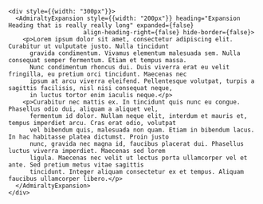 ```tsx
<div style={{width: "300px"}}>
  <AdmiraltyExpansion style={{width: "200px"}} heading="Expansion Heading that is really really long" expanded={false}
                     align-heading-right={false} hide-border={false}>
    <p>Lorem ipsum dolor sit amet, consectetur adipiscing elit. Curabitur ut vulputate justo. Nulla tincidunt
      gravida condimentum. Vivamus elementum malesuada sem. Nulla consequat semper fermentum. Etiam et tempus massa.
      Nunc condimentum rhoncus dui. Duis viverra erat eu velit fringilla, eu pretium orci tincidunt. Maecenas nec
      ipsum at arcu viverra eleifend. Pellentesque volutpat, turpis a sagittis facilisis, nisl nisi consequat neque,
      in luctus tortor enim iaculis neque.</p>
    <p>Curabitur nec mattis ex. In tincidunt quis nunc eu congue. Phasellus odio dui, aliquam a aliquet vel,
      fermentum id dolor. Nullam neque elit, interdum et mauris et, tempus imperdiet arcu. Cras erat odio, volutpat
      vel bibendum quis, malesuada non quam. Etiam in bibendum lacus. In hac habitasse platea dictumst. Proin justo
      nunc, gravida nec magna id, faucibus placerat dui. Phasellus luctus viverra imperdiet. Maecenas sed lorem
      ligula. Maecenas nec velit ut lectus porta ullamcorper vel et ante. Sed pretium metus vitae sagittis
      tincidunt. Integer aliquam consectetur ex et tempus. Aliquam faucibus ullamcorper libero.</p>
  </AdmiraltyExpansion>
</div>
```
